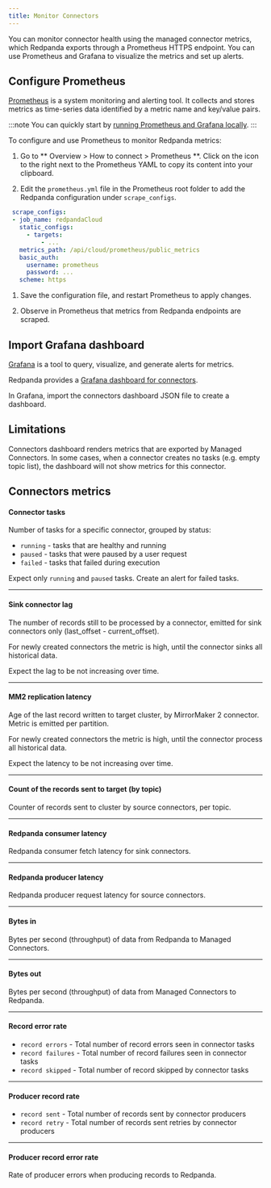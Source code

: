 ```yaml
---
title: Monitor Connectors
---
```


<head>
    <meta name="title" content="Connectors monitoring | Redpanda Docs"/>
    <meta name="description" content="Monitor Managed Connectors with metrics."/>
    <link rel="canonical" href="https://docs.redpanda.com/docs/deploy/deployment-option/cloud/managed-connectors/monitor-connectors/" />
</head>


You can monitor connector health using the managed connector metrics, which Redpanda exports through a Prometheus HTTPS endpoint. You can use Prometheus and Grafana to visualize the metrics and set up alerts.

## Configure Prometheus

[Prometheus](https://prometheus.io/) is a system monitoring and alerting tool. It collects and stores metrics as time-series data identified by a metric name and key/value pairs.

:::note
You can quickly start by [running Prometheus and Grafana locally](https://github.com/redpanda-data/observability/tree/main/cloud).
:::

To configure and use Prometheus to monitor Redpanda metrics:

1. Go to ** Overview > How to connect > Prometheus **. Click on the icon to the right next to the Prometheus YAML to copy its content into your clipboard.

1. Edit the `prometheus.yml` file in the Prometheus root folder to add the Redpanda configuration under `scrape_configs`.

```yaml
 scrape_configs:
 - job_name: redpandaCloud
   static_configs:
     - targets:
         - ...
   metrics_path: /api/cloud/prometheus/public_metrics
   basic_auth:
     username: prometheus
     password: ...
   scheme: https
```

1. Save the configuration file, and restart Prometheus to apply changes.

1. Observe in Prometheus that metrics from Redpanda endpoints are scraped.

## Import Grafana dashboard

[Grafana](https://grafana.com/oss/grafana/) is a tool to query, visualize, and generate alerts for metrics.

Redpanda provides a [Grafana dashboard for connectors](https://github.com/redpanda-data/observability/blob/main/grafana-dashboards/Connectors.json).

In Grafana, import the connectors dashboard JSON file to create a dashboard.

## Limitations
Connectors dashboard renders metrics that are exported by Managed Connectors. In some cases, when a connector creates
no tasks (e.g. empty topic list), the dashboard will not show metrics for this connector.

## Connectors metrics

#### Connector tasks

Number of tasks for a specific connector, grouped by status:
- `running` - tasks that are healthy and running
- `paused` - tasks that were paused by a user request
- `failed` - tasks that failed during execution

Expect only `running` and `paused` tasks. Create an alert for failed tasks.

---

#### Sink connector lag
The number of records still to be processed by a connector, emitted for sink connectors only (last_offset - current_offset).

For newly created connectors the metric is high, until the connector sinks all historical data.

Expect the lag to be not increasing over time.

---

#### MM2 replication latency
Age of the last record written to target cluster, by MirrorMaker 2 connector. Metric is emitted per partition.

For newly created connectors the metric is high, until the connector process all historical data.

Expect the latency to be not increasing over time.

---

#### Count of the records sent to target (by topic)
Counter of records sent to cluster by source connectors, per topic.

---

#### Redpanda consumer latency
Redpanda consumer fetch latency for sink connectors.

---

#### Redpanda producer latency
Redpanda producer request latency for source connectors.

---

#### Bytes in
Bytes per second (throughput) of data from Redpanda to Managed Connectors.

---

#### Bytes out
Bytes per second (throughput) of data from Managed Connectors to Redpanda.

---

#### Record error rate
- `record errors` - Total number of record errors seen in connector tasks
- `record failures` - Total number of record failures seen in connector tasks
- `record skipped` - Total number of record skipped by connector tasks

---

#### Producer record rate
- `record sent` - Total number of records sent by connector producers
- `record retry` - Total number of records sent retries by connector producers

---

#### Producer record error rate
Rate of producer errors when producing records to Redpanda.
